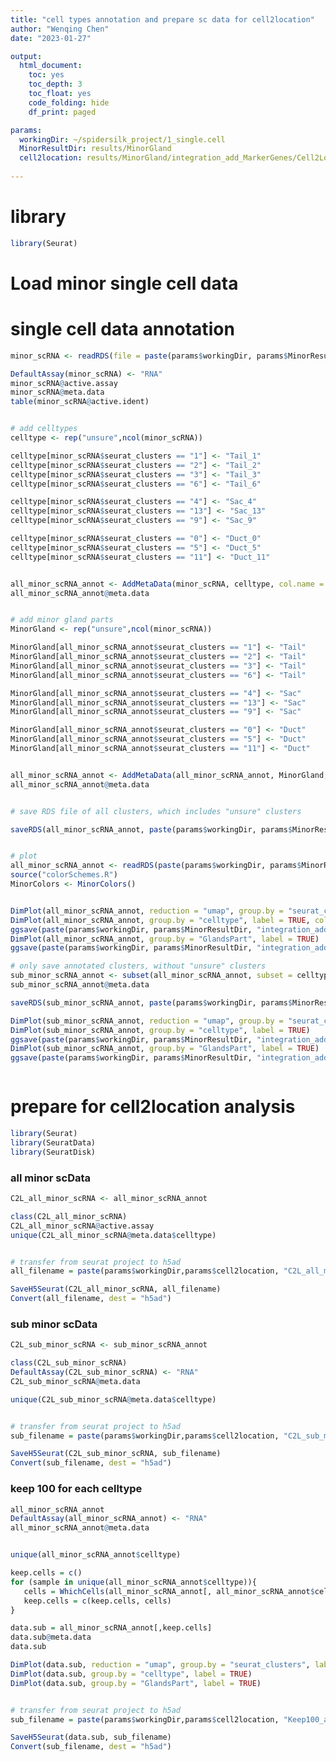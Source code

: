 ```yaml
---
title: "cell types annotation and prepare sc data for cell2location"
author: "Wenqing Chen"
date: "2023-01-27"

output:
  html_document:
    toc: yes
    toc_depth: 3
    toc_float: yes
    code_folding: hide
    df_print: paged

params:
  workingDir: ~/spidersilk_project/1_single.cell
  MinorResultDir: results/MinorGland
  cell2location: results/MinorGland/integration_add_MarkerGenes/Cell2Location
  
---
```


# library
```r

library(Seurat)

```

# Load minor single cell data
# single cell data annotation
```r

minor_scRNA <- readRDS(file = paste(params$workingDir, params$MinorResultDir, "integration_add_MarkerGenes/LarSco.combined_filtered.int.rds", sep = '/'))

DefaultAssay(minor_scRNA) <- "RNA"
minor_scRNA@active.assay
minor_scRNA@meta.data
table(minor_scRNA@active.ident)


# add celltypes
celltype <- rep("unsure",ncol(minor_scRNA))

celltype[minor_scRNA$seurat_clusters == "1"] <- "Tail_1"
celltype[minor_scRNA$seurat_clusters == "2"] <- "Tail_2"
celltype[minor_scRNA$seurat_clusters == "3"] <- "Tail_3"
celltype[minor_scRNA$seurat_clusters == "6"] <- "Tail_6"

celltype[minor_scRNA$seurat_clusters == "4"] <- "Sac_4"   
celltype[minor_scRNA$seurat_clusters == "13"] <- "Sac_13"
celltype[minor_scRNA$seurat_clusters == "9"] <- "Sac_9"

celltype[minor_scRNA$seurat_clusters == "0"] <- "Duct_0"
celltype[minor_scRNA$seurat_clusters == "5"] <- "Duct_5"
celltype[minor_scRNA$seurat_clusters == "11"] <- "Duct_11"


all_minor_scRNA_annot <- AddMetaData(minor_scRNA, celltype, col.name = "celltype")
all_minor_scRNA_annot@meta.data


# add minor gland parts
MinorGland <- rep("unsure",ncol(minor_scRNA))

MinorGland[all_minor_scRNA_annot$seurat_clusters == "1"] <- "Tail"
MinorGland[all_minor_scRNA_annot$seurat_clusters == "2"] <- "Tail"
MinorGland[all_minor_scRNA_annot$seurat_clusters == "3"] <- "Tail"
MinorGland[all_minor_scRNA_annot$seurat_clusters == "6"] <- "Tail"

MinorGland[all_minor_scRNA_annot$seurat_clusters == "4"] <- "Sac"
MinorGland[all_minor_scRNA_annot$seurat_clusters == "13"] <- "Sac"
MinorGland[all_minor_scRNA_annot$seurat_clusters == "9"] <- "Sac"

MinorGland[all_minor_scRNA_annot$seurat_clusters == "0"] <- "Duct"
MinorGland[all_minor_scRNA_annot$seurat_clusters == "5"] <- "Duct"
MinorGland[all_minor_scRNA_annot$seurat_clusters == "11"] <- "Duct"


all_minor_scRNA_annot <- AddMetaData(all_minor_scRNA_annot, MinorGland, col.name = "GlandsPart")
all_minor_scRNA_annot@meta.data


# save RDS file of all clusters, which includes "unsure" clusters

saveRDS(all_minor_scRNA_annot, paste(params$workingDir, params$MinorResultDir, "integration_add_MarkerGenes/all_minor_scRNA_annot.rds", sep = '/'))


# plot
all_minor_scRNA_annot <- readRDS(paste(params$workingDir, params$MinorResultDir, "integration_add_MarkerGenes/all_minor_scRNA_annot.rds", sep = '/'))
source("colorSchemes.R")
MinorColors <- MinorColors()


DimPlot(all_minor_scRNA_annot, reduction = "umap", group.by = "seurat_clusters", label = TRUE)
DimPlot(all_minor_scRNA_annot, group.by = "celltype", label = TRUE, cols = MinorColors)
ggsave(paste(params$workingDir, params$MinorResultDir, "integration_add_MarkerGenes/all_celltype.pdf", sep = "/"), width = 8,  height = 8)
DimPlot(all_minor_scRNA_annot, group.by = "GlandsPart", label = TRUE)
ggsave(paste(params$workingDir, params$MinorResultDir, "integration_add_MarkerGenes/all_glandpart.pdf", sep = "/"), width = 8,  height = 8)

# only save annotated clusters, without "unsure" clusters
sub_minor_scRNA_annot <- subset(all_minor_scRNA_annot, subset = celltype != "unsure")
sub_minor_scRNA_annot@meta.data

saveRDS(sub_minor_scRNA_annot, paste(params$workingDir, params$MinorResultDir, "integration_add_MarkerGenes/sub_minor_scRNA_annot.rds", sep = '/'))

DimPlot(sub_minor_scRNA_annot, reduction = "umap", group.by = "seurat_clusters", label = TRUE)
DimPlot(sub_minor_scRNA_annot, group.by = "celltype", label = TRUE)
ggsave(paste(params$workingDir, params$MinorResultDir, "integration_add_MarkerGenes/sub_celltype.pdf", sep = "/"), width = 8,  height = 8)
DimPlot(sub_minor_scRNA_annot, group.by = "GlandsPart", label = TRUE)
ggsave(paste(params$workingDir, params$MinorResultDir, "integration_add_MarkerGenes/sub_glandpart.pdf", sep = "/"), width = 8,  height = 8)



```


# prepare for cell2location analysis

```r

library(Seurat)
library(SeuratData)
library(SeuratDisk) 

```


### all minor scData
```r

C2L_all_minor_scRNA <- all_minor_scRNA_annot

class(C2L_all_minor_scRNA)
C2L_all_minor_scRNA@active.assay
unique(C2L_all_minor_scRNA@meta.data$celltype)


# transfer from seurat project to h5ad
all_filename = paste(params$workingDir,params$cell2location, "C2L_all_minor_scRNA.h5Seurat", sep = '/')

SaveH5Seurat(C2L_all_minor_scRNA, all_filename)
Convert(all_filename, dest = "h5ad")

```


### sub minor scData
```r

C2L_sub_minor_scRNA <- sub_minor_scRNA_annot

class(C2L_sub_minor_scRNA)
DefaultAssay(C2L_sub_minor_scRNA) <- "RNA"
C2L_sub_minor_scRNA@meta.data

unique(C2L_sub_minor_scRNA@meta.data$celltype)


# transfer from seurat project to h5ad
sub_filename = paste(params$workingDir,params$cell2location, "C2L_sub_minor_scRNA.h5Seurat", sep = '/')

SaveH5Seurat(C2L_sub_minor_scRNA, sub_filename)
Convert(sub_filename, dest = "h5ad")

```


### keep 100 for each celltype
```r
all_minor_scRNA_annot
DefaultAssay(all_minor_scRNA_annot) <- "RNA"
all_minor_scRNA_annot@meta.data


unique(all_minor_scRNA_annot$celltype)

keep.cells = c()
for (sample in unique(all_minor_scRNA_annot$celltype)){
   cells = WhichCells(all_minor_scRNA_annot[, all_minor_scRNA_annot$celltype == sample], downsample = 100)
   keep.cells = c(keep.cells, cells)
}

data.sub = all_minor_scRNA_annot[,keep.cells]
data.sub@meta.data
data.sub

DimPlot(data.sub, reduction = "umap", group.by = "seurat_clusters", label = TRUE)
DimPlot(data.sub, group.by = "celltype", label = TRUE)
DimPlot(data.sub, group.by = "GlandsPart", label = TRUE)


# transfer from seurat project to h5ad
sub_filename = paste(params$workingDir,params$cell2location, "Keep100_all_minor_scRNA.h5Seurat", sep = '/')

SaveH5Seurat(data.sub, sub_filename)
Convert(sub_filename, dest = "h5ad")

```

